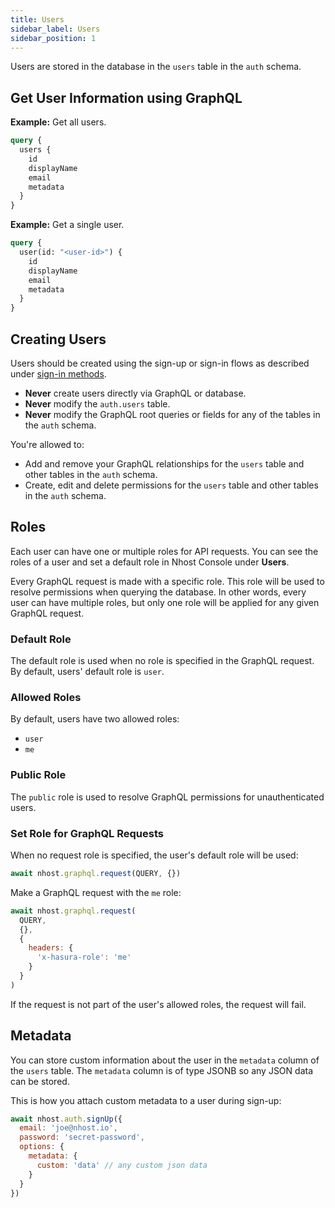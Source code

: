 ```yaml
---
title: Users
sidebar_label: Users
sidebar_position: 1
---
```


Users are stored in the database in the `users` table in the `auth` schema.

## Get User Information using GraphQL

**Example:** Get all users.

```graphql
query {
  users {
    id
    displayName
    email
    metadata
  }
}
```

**Example:** Get a single user.

```graphql
query {
  user(id: "<user-id>") {
    id
    displayName
    email
    metadata
  }
}
```

## Creating Users

Users should be created using the sign-up or sign-in flows as described under [sign-in methods](/platform/authentication/sign-in-methods).

- **Never** create users directly via GraphQL or database.
- **Never** modify the `auth.users` table.
- **Never** modify the GraphQL root queries or fields for any of the tables in the `auth` schema.

You're allowed to:

- Add and remove your GraphQL relationships for the `users` table and other tables in the `auth` schema.
- Create, edit and delete permissions for the `users` table and other tables in the `auth` schema.

## Roles

Each user can have one or multiple roles for API requests. You can see the roles of a user and set a default role in Nhost Console under **Users**.

Every GraphQL request is made with a specific role. This role will be used to resolve permissions when querying the database. In other words, every user can have multiple roles, but only one role will be applied for any given GraphQL request.

### Default Role

The default role is used when no role is specified in the GraphQL request. By default, users' default role is `user`.

### Allowed Roles

By default, users have two allowed roles:

- `user`
- `me`

### Public Role

The `public` role is used to resolve GraphQL permissions for unauthenticated users.

### Set Role for GraphQL Requests

When no request role is specified, the user's default role will be used:

```js
await nhost.graphql.request(QUERY, {})
```

Make a GraphQL request with the `me` role:

```js
await nhost.graphql.request(
  QUERY,
  {},
  {
    headers: {
      'x-hasura-role': 'me'
    }
  }
)
```

If the request is not part of the user's allowed roles, the request will fail.

## Metadata

You can store custom information about the user in the `metadata` column of the `users` table. The `metadata` column is of type JSONB so any JSON data can be stored.

This is how you attach custom metadata to a user during sign-up:

```js
await nhost.auth.signUp({
  email: 'joe@nhost.io',
  password: 'secret-password',
  options: {
    metadata: {
      custom: 'data' // any custom json data
    }
  }
})
```
